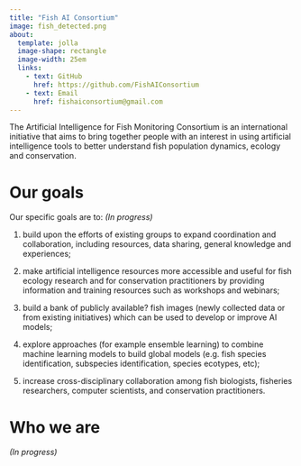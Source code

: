 ```yaml
---
title: "Fish AI Consortium"
image: fish_detected.png
about: 
  template: jolla
  image-shape: rectangle
  image-width: 25em
  links:
    - text: GitHub
      href: https://github.com/FishAIConsortium
    - text: Email
      href: fishaiconsortium@gmail.com
---
```


The Artificial Intelligence for Fish Monitoring Consortium is an international initiative that aims to bring together people with an interest in using artificial intelligence tools to better understand fish population dynamics, ecology and conservation.


# Our goals


Our specific goals are to:
*(In progress)*

1)	build upon the efforts of existing groups to expand coordination and collaboration, including resources, data sharing, general knowledge and experiences;

2)	make artificial intelligence resources more accessible and useful for fish ecology research and for conservation practitioners by providing information and training resources such as workshops and webinars;

3)	build a bank of publicly available? fish images (newly collected data or from existing initiatives) which can be used to develop or improve AI models;

4)	explore approaches (for example ensemble learning) to combine machine learning models to build global models (e.g. fish species identification, subspecies identification, species ecotypes, etc);

5)	increase cross-disciplinary collaboration among fish biologists, fisheries researchers, computer scientists, and conservation practitioners.


# Who we are

*(In progress)*

